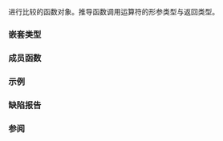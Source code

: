 {{cpp/title|compare_three_way}}
{{cpp/utility/functional/navbar}}
{{dcl begin}}
{{dcl header|compare}}
{{dcl header|functional}}
{{dcl|since=c++20|
struct compare_three_way;
}}
{{dcl end}}

进行比较的函数对象。推导函数调用运算符的形参类型与返回类型。

===嵌套类型===
{{dsc begin}}
{{dsc hitem|嵌套类型|定义}}
{{dsc|{{tt|is_transparent}}|[[cpp/utility/functional#透明函数对象|未指定]]}}
{{dsc end}}

===成员函数===
{{dsc begin}}
{{dsc mem fun|operator()|nolink=true|获得两个实参的三路比较结果}}
{{dsc end}}

{{member|1={{small|std::compare_three_way::}}operator()|2=
{{ddcl|
template&lt;class T, class U&gt;
constexpr auto operator()( T&amp;&amp; t, U&amp;&amp; u ) const;
}}

给定表达式 {{c|1=std::forward&lt;T&gt;(t) &lt;=&gt; std::forward&lt;U&gt;(u)}} 为 {{c|expr}}：
* 如果 {{c|expr}} 导致调用比较指针的[[cpp/language/operator comparison#内建指针相等性比较|内建]] {{c/core|1=operator&lt;=&gt;}}，那么给定 {{c|t}} 和 {{c|u}} 的{{ls|cpp/language/pointer#合成指针类型}}为 {{tt|P}}：
:* 在[[cpp/language/operator comparison#指针全序|由实现定义的指针严格全序]]中比较转换后的两个（{{tt|P}} 类型）指针：
::* 如果 {{c|t}} 先于 {{c|u}}，那么返回 {{ltt|cpp/utility/compare/strong_ordering|std::strong_ordering::less}}。
::* 如果 {{c|u}} 先于 {{c|t}}，那么返回 {{ltt|cpp/utility/compare/strong_ordering|std::strong_ordering::greater}}。
::* 否则返回 {{ltt|cpp/utility/compare/strong_ordering|std::strong_ordering::equal}}。
:* 如果从 {{tt|T}} 到 {{tt|P}} 的转换序列或从 {{tt|U}} 到 {{tt|P}} 的转换序列没有[[cpp/concepts#相等性保持|保持相等性]]，那么行为未定义。
* 否则：
:* 返回 {{c|expr}} 的结果。
:* 如果没有实现 {{c|std::three_way_comparable_with&lt;T, U&gt;}}，那么行为未定义。

{{cpp/enable if|满足 {{c|std::three_way_comparable_with&lt;T, U&gt;}} }}。
}}

===示例===
{{example|code=
#include &lt;compare&gt;
#include &lt;iostream&gt;

struct Rational
{
    int num;
    int den; // &gt; 0
    
    // 虽然可以用 X &lt;=&gt; Y 进行比较，但是直接调用
    // std::compare_three_way{}(X, Y) 需要先定义 operator==
    // 以满足 std::three_way_comparable_with。
    constexpr bool operator==(Rational const&amp;) const = default;
};

constexpr std::weak_ordering operator&lt;=&gt;(Rational lhs, Rational rhs)
{
    return lhs.num * rhs.den &lt;=&gt; rhs.num * lhs.den;
}

void print(std::weak_ordering value)
{
    value &lt; 0 ? std::cout &lt;&lt; "小于\n" :
    value &gt; 0 ? std::cout &lt;&lt; "大于\n" :
                std::cout &lt;&lt; "等于\n";
}

int main()
{
    Rational a{6, 5};
    Rational b{8, 7};
    print(a &lt;=&gt; b);
    print(std::compare_three_way{}(a, b));
}
|output=
大于
大于
}}

===缺陷报告===
{{dr list begin}}
{{dr list item|wg=lwg|dr=3530|std=C++20|before=在比较指针时放松了语法检查|after=仅放松语义要求}}
{{dr list end}}

===参阅===
{{dsc begin}}
{{dsc inc|cpp/utility/functional/ranges/dsc equal_to}}
{{dsc inc|cpp/utility/functional/ranges/dsc not_equal_to}}
{{dsc inc|cpp/utility/functional/ranges/dsc less}}
{{dsc inc|cpp/utility/functional/ranges/dsc greater}}
{{dsc inc|cpp/utility/functional/ranges/dsc less_equal}}
{{dsc inc|cpp/utility/functional/ranges/dsc greater_equal}}
{{dsc end}}

{{langlinks|de|en|es|ja|ru}}